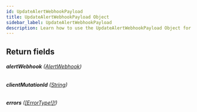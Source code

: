 ```yaml
---
id: UpdateAlertWebhookPayload
title: UpdateAlertWebhookPayload Object
sidebar_label: UpdateAlertWebhookPayload
description: Learn how to use the UpdateAlertWebhookPayload Object for 's API.
---
```


## Return fields

###### <b>alertWebhook</b> ([AlertWebhook](api/schema/object/AlertWebhook.mdx))

###### <b>clientMutationId</b> ([String](api/schema/scalar/String.mdx))

###### <b>errors</b> ([[ErrorType!]!](api/schema/object/ErrorType.mdx))
